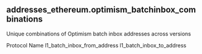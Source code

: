 ## addresses_ethereum.optimism_batchinbox_combinations 
Unique combinations of Optimism batch inbox addresses across versions

<ParamField path="protocol_name">
Protocol Name
</ParamField>
<ParamField path="l1_batch_inbox_from_address">
l1_batch_inbox_from_address
</ParamField>
<ParamField path="l1_batch_inbox_to_address">
l1_batch_inbox_to_address
</ParamField>
